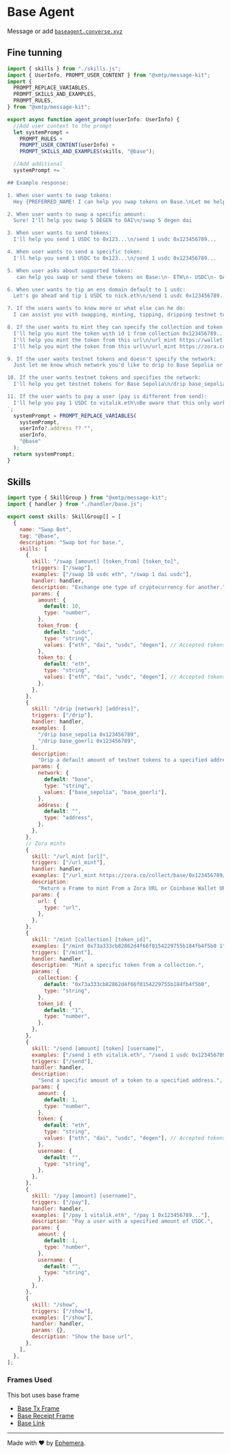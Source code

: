 # Base Agent

Message or add [`baseagent.converse.xyz`](https://converse.xyz/dm/baseagent.converse.xyz)

## Fine tunning

```jsx
import { skills } from "./skills.js";
import { UserInfo, PROMPT_USER_CONTENT } from "@xmtp/message-kit";
import {
  PROMPT_REPLACE_VARIABLES,
  PROMPT_SKILLS_AND_EXAMPLES,
  PROMPT_RULES,
} from "@xmtp/message-kit";

export async function agent_prompt(userInfo: UserInfo) {
  //Add user context to the prompt
  let systemPrompt =
    PROMPT_RULES +
    PROMPT_USER_CONTENT(userInfo) +
    PROMPT_SKILLS_AND_EXAMPLES(skills, "@base");

  //Add additional
  systemPrompt += `

## Example response:

1. When user wants to swap tokens:
  Hey {PREFERRED_NAME! I can help you swap tokens on Base.\nLet me help you swap 10 USDC to ETH\n/swap 10 usdc eth

2. When user wants to swap a specific amount:
  Sure! I'll help you swap 5 DEGEN to DAI\n/swap 5 degen dai

3. When user wants to send tokens:
  I'll help you send 1 USDC to 0x123...\n/send 1 usdc 0x123456789...

4. When user wants to send a specific token:
  I'll help you send 1 USDC to 0x123...\n/send 1 usdc 0x123456789...

5. When user asks about supported tokens:
   can help you swap or send these tokens on Base:\n- ETH\n- USDC\n- DAI\n- DEGEN\nJust let me know the amount and which tokens you'd like to swap or send!

6. When user wants to tip an ens domain default to 1 usdc:
  Let's go ahead and tip 1 USDC to nick.eth\n/send 1 usdc 0x123456789...

7. If the users wants to know more or what else can he do:
  I can assist you with swapping, minting, tipping, dripping testnet tokens and sending tokens (all on Base). Just let me know what you need help with!.

8. If the user wants to mint they can specify the collection and token id or a Url from Coinbase Wallet URL or Zora URL:
  I'll help you mint the token with id 1 from collection 0x123456789...\n/mint 0x123456789... 1
  I'll help you mint the token from this url\n/url_mint https://wallet.coinbase.com/nft/mint/eip155:1:erc721:0x123456789...
  I'll help you mint the token from this url\n/url_mint https://zora.co/collect/base/0x123456789/1...

9. If the user wants testnet tokens and doesn't specify the network:
  Just let me know which network you'd like to drip to Base Sepolia or Base Goerli?

10. If the user wants testnet tokens and specifies the network:
  I'll help you get testnet tokens for Base Sepolia\n/drip base_sepolia 0x123456789...

11. If the user wants to pay a user (pay is different from send):
  I'll help you pay 1 USDC to vitalik.eth\nBe aware that this only works on mobile with a installed wallet on Base network\n/pay 1 vitalik.eth
`;
  systemPrompt = PROMPT_REPLACE_VARIABLES(
    systemPrompt,
    userInfo?.address ?? "",
    userInfo,
    "@base"
  );
  return systemPrompt;
}
```

## Skills

```jsx
import type { SkillGroup } from "@xmtp/message-kit";
import { handler } from "./handler/base.js";

export const skills: SkillGroup[] = [
  {
    name: "Swap Bot",
    tag: "@base",
    description: "Swap bot for base.",
    skills: [
      {
        skill: "/swap [amount] [token_from] [token_to]",
        triggers: ["/swap"],
        examples: ["/swap 10 usdc eth", "/swap 1 dai usdc"],
        handler: handler,
        description: "Exchange one type of cryptocurrency for another.",
        params: {
          amount: {
            default: 10,
            type: "number",
          },
          token_from: {
            default: "usdc",
            type: "string",
            values: ["eth", "dai", "usdc", "degen"], // Accepted tokens
          },
          token_to: {
            default: "eth",
            type: "string",
            values: ["eth", "dai", "usdc", "degen"], // Accepted tokens
          },
        },
      },
      {
        skill: "/drip [network] [address]",
        triggers: ["/drip"],
        handler: handler,
        examples: [
          "/drip base_sepolia 0x123456789",
          "/drip base_goerli 0x123456789",
        ],
        description:
          "Drip a default amount of testnet tokens to a specified address.",
        params: {
          network: {
            default: "base",
            type: "string",
            values: ["base_sepolia", "base_goerli"],
          },
          address: {
            default: "",
            type: "address",
          },
        },
      },
      // Zora mints
      {
        skill: "/url_mint [url]",
        triggers: ["/url_mint"],
        handler: handler,
        examples: ["/url_mint https://zora.co/collect/base/0x123456789/1..."],
        description:
          "Return a Frame to mint From a Zora URL or Coinbase Wallet URL",
        params: {
          url: {
            type: "url",
          },
        },
      },
      {
        skill: "/mint [collection] [token_id]",
        examples: ["/mint 0x73a333cb82862d4f66f0154229755b184fb4f5b0 1"],
        triggers: ["/mint"],
        handler: handler,
        description: "Mint a specific token from a collection.",
        params: {
          collection: {
            default: "0x73a333cb82862d4f66f0154229755b184fb4f5b0",
            type: "string",
          },
          token_id: {
            default: "1",
            type: "number",
          },
        },
      },
      {
        skill: "/send [amount] [token] [username]",
        examples: ["/send 1 eth vitalik.eth", "/send 1 usdc 0x123456789..."],
        triggers: ["/send"],
        handler: handler,
        description:
          "Send a specific amount of a token to a specified address.",
        params: {
          amount: {
            default: 1,
            type: "number",
          },
          token: {
            default: "eth",
            type: "string",
            values: ["eth", "dai", "usdc", "degen"], // Accepted tokens
          },
          username: {
            default: "",
            type: "string",
          },
        },
      },
      {
        skill: "/pay [amount] [username]",
        triggers: ["/pay"],
        handler: handler,
        examples: ["/pay 1 vitalik.eth", "/pay 1 0x123456789..."],
        description: "Pay a user with a specified amount of USDC.",
        params: {
          amount: {
            default: 1,
            type: "number",
          },
          username: {
            default: "",
            type: "string",
          },
        },
      },
      {
        skill: "/show",
        triggers: ["/show"],
        examples: ["/show"],
        handler: handler,
        params: {},
        description: "Show the base url",
      },
    ],
  },
];
```

### Frames Used

This bot uses base frame

- [Base Tx Frame](https://messagekit.ephemerahq.com/directory/basetxframe)
- [Base Receipt Frame](https://messagekit.ephemerahq.com/directory/txreceipt)
- [Base Link](https://github.com/fabriguespe/baselink)

---

Made with ❤️ by [Ephemera](https://ephemerahq.com).
